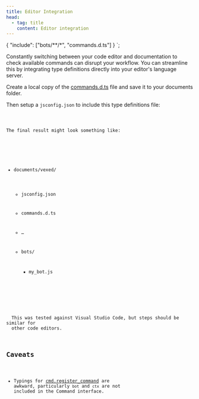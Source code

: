 ```yaml
---
title: Editor Integration
head:
  - tag: title
    content: Editor integration
---
```



{
  "include": ["bots/**/*", "commands.d.ts"]
}
`;

Constantly switching between your code editor and documentation to check available commands can disrupt your workflow. You can streamline this by integrating type definitions directly into your editor's language server.

Create a local copy of the [commands.d.ts](https://github.com/toommyliu/vexed/commands.d.ts) file and save it to your documents folder.

Then setup a `jsconfig.json` to include this type definitions file:

<Code code={jsConfig} lang="json" title="jsconfig.json" />

The final result might look something like:

<FileTree>

- documents/vexed/

  - jsconfig.json
  - commands.d.ts
  - …
  - bots/

    - my_bot.js

</FileTree>

<Aside>
  This was tested against Visual Studio Code, but steps should be similar for
  other code editors.
</Aside>

## Caveats

- Typings for [cmd.register_command](/api/misc#cmdregister_command) are awkward, particularly
  `bot` and `ctx` are not included in the Command interface.
